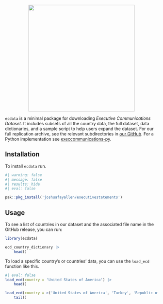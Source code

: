 
<p align="center">
<a href="https://joshuafayallen.github.io/executivestatements/">
<img src="hex-logo.png" height = "350" class = "center"> </a>
</p>


`ecdata` is a minimal package for downloading *Executive Communications Dataset*. It includes subsets of all the country data, the full dataset, data dictionaries, and a sample script to help users expand the dataset. For our full replication archive, see the relevant subdirectories in [our GitHub](https://github.com/joshuafayallen/executivestatements/tree/main/raw-data). For a Python implementation see [execcommunications-py](https://github.com/joshuafayallen/executivecommunications-py).

## Installation 

To install `ecdata` run.

```r
#| warning: false
#| message: false
#| results: hide 
#| eval: false

pak::pkg_install('joshuafayallen/executivestatements')

```

## Usage 

To see a list of countries in our dataset and the associated file name in the GitHub release, you can run: 

```r

library(ecdata)

ecd_country_dictionary |>
    head()

```

To load a specific country's or countries' data, you can use the `load_ecd` function like this. 

```r
#| eval: false
load_ecd(country = 'United States of America') |>
    head()

load_ecd(country = c('United States of America', 'Turkey', 'Republic of South Korea')) |>
    tail()

```


